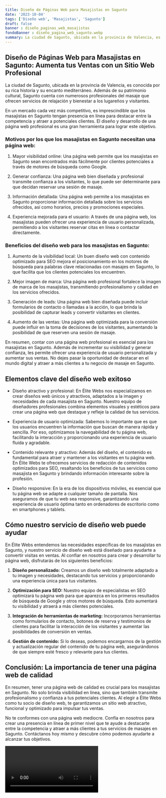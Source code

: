 ```yaml
---
title: Diseño de Páginas Web para Masajistas en Sagunto
date: '2023-10-04'
tags: ['Diseño web', 'Masajistas', 'Sagunto']
draft: false
banner : diseño_paginas_web_masajistas
fondoBanner : diseño_pagina_web_sagunto.webp
summary: La ciudad de Sagunto, ubicada en la provincia de Valencia, es conocida por su rica historia y su encanto mediterráneo. Además de su patrimonio cultural, Sagunto cuenta con numerosos profesionales del masaje que ofrecen servicios de relajación y bienestar a los lugareños y visitantes.
---
```


## Diseño de Páginas Web para Masajistas en Sagunto: Aumenta tus Ventas con un Sitio Web Profesional

La ciudad de Sagunto, ubicada en la provincia de Valencia, es conocida por su rica historia y su encanto mediterráneo. Además de su patrimonio cultural, Sagunto cuenta con numerosos profesionales del masaje que ofrecen servicios de relajación y bienestar a los lugareños y visitantes.

En un mercado cada vez más competitivo, es imprescindible que los masajistas en Sagunto tengan presencia en línea para destacar entre la competencia y atraer a potenciales clientes. El diseño y desarrollo de una página web profesional es una gran herramienta para lograr este objetivo.

### Motivos por los que los masajistas en Sagunto necesitan una página web:

1. Mayor visibilidad online: Una página web permite que los masajistas en Sagunto sean encontrados más fácilmente por clientes potenciales a través de motores de búsqueda como Google.

2. Generar confianza: Una página web bien diseñada y profesional transmite confianza a los visitantes, lo que puede ser determinante para que decidan reservar una sesión de masaje.

3. Información detallada: Una página web permite a los masajistas en Sagunto proporcionar información detallada sobre los servicios ofrecidos, así como horarios, precios y promociones especiales.

4. Experiencia mejorada para el usuario: A través de una página web, los masajistas pueden ofrecer una experiencia de usuario personalizada, permitiendo a los visitantes reservar citas en línea o contactar directamente.

### Beneficios del diseño web para los masajistas en Sagunto:

1. Aumento de la visibilidad local: Un buen diseño web con contenido optimizado para SEO mejora el posicionamiento en los motores de búsqueda para palabras clave relacionadas con masajes en Sagunto, lo que facilita que los clientes potenciales los encuentren.

2. Mejor imagen de marca: Una página web profesional fortalece la imagen de marca de los masajistas, transmitiendo profesionalismo y calidad en los servicios ofrecidos.

3. Generación de leads: Una página web bien diseñada puede incluir formularios de contacto o llamadas a la acción, lo que brinda la posibilidad de capturar leads y convertir visitantes en clientes.

4. Aumento de las ventas: Una página web optimizada para la conversión puede influir en la toma de decisiones de los visitantes, aumentando la posibilidad de que reserven una sesión de masaje.

En resumen, contar con una página web profesional es esencial para los masajistas en Sagunto. Además de incrementar su visibilidad y generar confianza, les permite ofrecer una experiencia de usuario personalizada y aumentar sus ventas. No dejes pasar la oportunidad de destacar en el mundo digital y atraer a más clientes a tu negocio de masaje en Sagunto.

<GifSeo />

<Cta />

## Elementos clave del diseño web exitoso

- Diseño atractivo y profesional: En Élite Webs nos especializamos en crear diseños web únicos y atractivos, adaptados a la imagen y necesidades de cada masajista en Sagunto. Nuestro equipo de diseñadores profesionales combina elementos visuales y estéticos para crear una página web que destaque y refleje la calidad de tus servicios.

- Experiencia de usuario optimizada: Sabemos lo importante que es que los usuarios encuentren la información que buscan de manera rápida y sencilla. Por eso, optimizamos la navegabilidad de tu página web, facilitando la interacción y proporcionando una experiencia de usuario fluida y agradable.

- Contenido relevante y atractivo: Además del diseño, el contenido es fundamental para atraer y mantener a los visitantes en tu página web. En Élite Webs te ofrecemos servicios de redacción de contenidos optimizados para SEO, resaltando los beneficios de tus servicios como masajista en Sagunto y brindando información interesante sobre la profesión.

- Diseño responsive: En la era de los dispositivos móviles, es esencial que tu página web se adapte a cualquier tamaño de pantalla. Nos aseguramos de que tu web sea responsive, garantizando una experiencia de usuario óptima tanto en ordenadores de escritorio como en smartphones y tablets.

## Cómo nuestro servicio de diseño web puede ayudar

En Élite Webs entendemos las necesidades específicas de los masajistas en Sagunto, y nuestro servicio de diseño web está diseñado para ayudarte a convertir visitas en ventas. Al confiar en nosotros para crear y desarrollar tu página web, disfrutarás de los siguientes beneficios:

1. **Diseño personalizado:** Creamos un diseño web totalmente adaptado a tu imagen y necesidades, destacando tus servicios y proporcionando una experiencia única para tus visitantes.

2. **Optimización para SEO:** Nuestro equipo de especialistas en SEO optimizará tu página web para que aparezca en los primeros resultados de búsqueda de Google y otros motores de búsqueda. Esto aumentará tu visibilidad y atraerá a más clientes potenciales.

3. **Integración de herramientas de marketing:** Incorporamos herramientas como formularios de contacto, botones de reserva y testimonios de clientes para facilitar la interacción de los visitantes y aumentar las posibilidades de conversión en ventas.

4. **Gestión de contenido:** Si lo deseas, podemos encargarnos de la gestión y actualización regular del contenido de tu página web, asegurándonos de que siempre esté fresco y relevante para tus clientes.

## Conclusión: La importancia de tener una página web de calidad

En resumen, tener una página web de calidad es crucial para los masajistas en Sagunto. No solo brinda visibilidad en línea, sino que también transmite profesionalismo y confianza a tus potenciales clientes. Al elegir a Élite Webs como tu socio de diseño web, te garantizamos un sitio web atractivo, funcional y optimizado para impulsar tus ventas.

No te conformes con una página web mediocre. Confía en nosotros para crear una presencia en línea de primer nivel que te ayude a destacarte entre la competencia y atraer a más clientes a tus servicios de masajes en Sagunto. Contáctanos hoy mismo y descubre cómo podemos ayudarte a alcanzar tus objetivos.

<Video />

<CtaBot job='Masajistas' city='Sagunto'/>

<Gmaps query='Sagunto+españa+maps' />